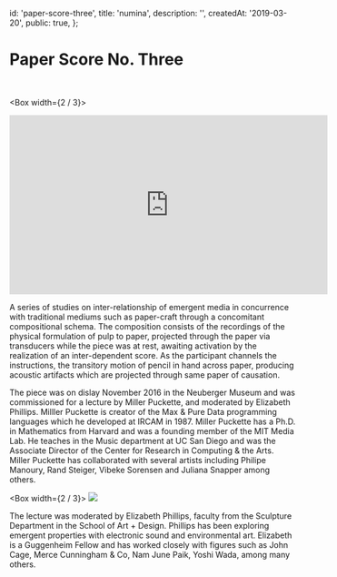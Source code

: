 

  id: 'paper-score-three',
  title: 'numina',
  description: '',
  createdAt: '2019-03-20',
  public: true,
};

# Paper Score No. Three

<br />

<Box width={2 / 3}>
<iframe width="560" height="315" src="https://www.youtube.com/embed/JjdqXNqkQ-4" frameborder="0" allow="accelerometer; autoplay; encrypted-media; gyroscope; picture-in-picture" allowfullscreen></iframe>
</Box>

<br />

A series of studies on inter-relationship of emergent media in concurrence with traditional mediums such as paper-craft through a concomitant compositional schema.
The composition consists of the recordings of the physical formulation of pulp to paper, projected through the paper via transducers while the piece was at rest, awaiting activation by the realization of an inter-dependent score.
As the participant channels the instructions, the transitory motion of pencil in hand across paper, producing acoustic artifacts which are projected through same paper of causation.


The piece was on dislay November 2016 in the Neuberger Museum and was commissioned for a lecture by Miller Puckette, and moderated by Elizabeth Phillips.
Milller Puckette is creator of the Max & Pure Data programming languages which he developed at IRCAM in 1987. Miller Puckette has a Ph.D. in Mathematics from Harvard and was a founding member of the MIT Media Lab. He teaches in the Music department at UC San Diego and was the Associate Director of the Center for Research in Computing & the Arts.
Miller Puckette has collaborated with several artists including Philipe Manoury, Rand Steiger, Vibeke Sorensen and Juliana Snapper among others.

<Box width={2 / 3}>
  <Image src="../static/images/paper-poster.jpg" />
</Box>

The lecture was moderated by Elizabeth Phillips, faculty from the Sculpture Department in the School of Art + Design. Phillips has been exploring emergent properties with electronic sound and environmental art. Elizabeth is a Guggenheim Fellow and has worked closely with figures such as John Cage, Merce Cunningham & Co, Nam June Paik, Yoshi Wada, among many others.